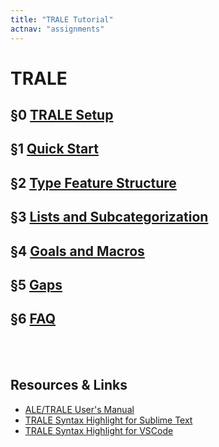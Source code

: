 ```yaml
---
title: "TRALE Tutorial"
actnav: "assignments"
---
```


# TRALE

## §0 [TRALE Setup](/teaching/csc485-f24/trale/setup)

## §1 [Quick Start](/teaching/csc485-f24/trale/quick_start)

## §2 [Type Feature Structure](/teaching/csc485-f24/trale/type_feature_structure)

## §3 [Lists and Subcategorization](/teaching/csc485-f24/trale/lists)

## §4 [Goals and Macros](/teaching/csc485-f24/trale/goals_and_macros)

## §5 [Gaps](/teaching/csc485-f24/trale/gaps)

## §6 [FAQ](/teaching/csc485-f24/trale/faq)

<br></br>

## Resources & Links

- [ALE/TRALE User's Manual](http://www.ale.cs.toronto.edu/docs/)
- [TRALE Syntax Highlight for Sublime Text](https://packagecontrol.io/packages/ALE%20Syntax%20Highlight)
- [TRALE Syntax Highlight for VSCode](https://marketplace.visualstudio.com/items?itemName=frankniujc.trale)
